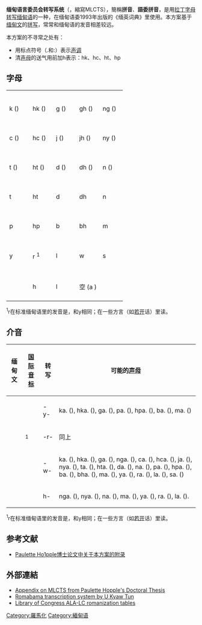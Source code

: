 {{Burmese characters}}

'''缅甸语言委员会转写系统'''（{{lang-en|Myanmar Language Commission Transcription System}}，縮寫MLCTS），簡稱'''{{le|缅甸语言委员会|Myanmar Language Commission|語委會}}拼音'''、'''語委拼音'''，是用[[拉丁字母|拉丁字母]][[转写|转写]][[缅甸语|缅甸语]]的一种{{le|緬甸語羅馬化|Romanization of Burmese|方案}}，在缅甸语委1993年出版的《缅英词典》里使用。本方案基于[[缅甸文|缅甸文]]的[[拼写|拼写]]，常常和缅甸语的发音相差较远。

本方案的不寻常之处有：
*用标点符号（.和:）表示[[声调|声调]]
*清[[声母|声母]]的送气用前加h表示：hk、hc、ht、hp

==字母==
{|class="wikitable" style="text-align: center"
|-
|style="width:20%"|{{lang|my|က}}<br /> k ({{IPA|[k]}})
|style="width:20%"|{{lang|my|ခ}}<br /> hk ({{IPA|[kʰ]}})
|style="width:20%"|{{lang|my|ဂ}}<br /> g ({{IPA|[g]}})
|style="width:20%"|{{lang|my|ဃ}}<br /> gh ({{IPA|[g]}})
|style="width:20%"|{{lang|my|င}}<br /> ng ({{IPA|[ŋ]}})
|-
|{{lang|my|စ}}<br /> c ({{IPA|[s]}})
|{{lang|my|ဆ}}<br /> hc ({{IPA|[sʰ]}})
|{{lang|my|ဇ}}<br /> j ({{IPA|[z]}})
|{{lang|my|ဈ}}<br /> jh ({{IPA|[z]}})
|{{lang|my|ည}}<br /> ny ({{IPA|[ɲ]}})
|-
|{{lang|my|ဋ}}<br /> t ({{IPA|[t]}})
|{{lang|my|ဌ}}<br /> ht ({{IPA|[tʰ]}})
|{{lang|my|ဍ}}<br /> d ({{IPA|[d]}})
|{{lang|my|ဎ}}<br /> dh ({{IPA|[d]}})
|{{lang|my|ဏ}}<br /> n ({{IPA|[n]}})
|-
|{{lang|my|တ}}<br /> t {{IPA|[t]}}
|{{lang|my|ထ}}<br /> ht {{IPA|[tʰ]}}
|{{lang|my|ဒ}}<br /> d {{IPA|[d]}}
|{{lang|my|ဓ}}<br /> dh {{IPA|[d]}}
|{{lang|my|န}}<br /> n {{IPA|[n]}}
|-
|{{lang|my|ပ}}<br /> p {{IPA|[p]}}
|{{lang|my|ဖ}}<br /> hp {{IPA|[pʰ]}}
|{{lang|my|ဗ}}<br /> b {{IPA|[b]}}
|{{lang|my|ဘ}}<br /> bh {{IPA|[b]}}
|{{lang|my|မ}}<br /> m {{IPA|[m]}}
|-
|{{lang|my|ယ}}<br /> y {{IPA|[j]}}
|{{lang|my|ရ}}<br /> r {{IPA|[j]}}<sup>1</sup>
|{{lang|my|လ}}<br /> l {{IPA|[l]}}
|{{lang|my|ဝ}}<br /> w {{IPA|[w]}}
|{{lang|my|သ}}<br /> s {{IPA|[θ或ð]}}
|-
|
|{{lang|my|ဟ}}<br /> h {{IPA|[h]}}
|{{lang|my|ဠ}}<br /> l {{IPA|[l]}}
|{{lang|my|အ}}<br /> 空 (a {{IPA|[ə或a]}})
|
|-
|}
<sup>1</sup>r在标准缅甸语里的发音是{{IPA|[j]}}，和y相同；在一些方言（如[[若开族|若开]]话）里读{{IPA|[r]}}。

==介音==
{| class="wikitable"
|-
! 缅甸文 !! [[国际音标|国际音标]] !! 转写 !! 可能的[[声母|声母]]
|-
| {{lang|my|ျ}} || {{IPA|[j]}} || -y- || ka. ({{lang|my|က}}), hka. ({{lang|my|ခ}}), ga. ({{lang|my|ဂ}}),  pa. ({{lang|my|ပ}}), hpa. ({{lang|my|ဖ}}), ba. ({{lang|my|ဗ}}), ma. ({{lang|my|မ}})
|-
|{{lang|my|ြ}} || {{IPA|[j]}}<sup>1</sup> || -r- || 同上
|-
| {{lang|my|ွ}} || {{IPA|[w]}} || -w- || ka. ({{lang|my|က}}), hka. ({{lang|my|ခ}}), ga. ({{lang|my|ဂ}}), nga. ({{lang|my|င}}), ca. ({{lang|my|စ}}), hca. ({{lang|my|ဆ}}), ja. ({{lang|my|ဇ}}), nya. ({{lang|my|ည}}), ta. ({{lang|my|တ}}), hta. ({{lang|my|ထ}}), da. ({{lang|my|ဒ}}), na. ({{lang|my|န}}), pa. ({{lang|my|ပ}}), hpa. ({{lang|my|ဖ}}), ba. ({{lang|my|ဗ}}), bha. ({{lang|my|ဘ}}), ma. ({{lang|my|မ}}), ya. ({{lang|my|ယ}}), ra. ({{lang|my|ရ}}), la. ({{lang|my|လ}}), sa. ({{lang|my|သ}})
|-
| {{lang|my|ှ}} ||  || h- || nga. ({{lang|my|င}}), nya. ({{lang|my|ည}}), na. ({{lang|my|န}}), ma. ({{lang|my|မ}}), ya. ({{lang|my|ယ}}), ra. ({{lang|my|ရ}}), la. ({{lang|my|လ}}).
|}
<sup>1</sup>r在标准缅甸语里的发音是{{IPA|[j]}}，和y相同；在一些方言（如[[若开族|若开]]话）里读{{IPA|[r]}}。

==参考文献==
{{refbegin}}
* [http://www.sil.org/~hopplep/dissertation/Appendix/Transcription_into_Roman.pdf Paulette Ho1pple博士论文中关于本方案的附录]
{{refend}}

==外部連結==
* [http://www.sil.org/~hopplep/dissertation/Appendix/Transcription_into_Roman.pdf Appendix on MLCTS from Paulette Hopple's Doctoral Thesis]
* [https://web.archive.org/web/20081118014559/http://www.tuninst.net/Linguistics/Romabama/indx-rbm.HTM Romabama transcription system by U Kyaw Tun]
* [http://www.loc.gov/catdir/cpso/romanization/burmese.pdf Library of Congress ALA-LC romanization tables] {{Wayback|url=http://www.loc.gov/catdir/cpso/romanization/burmese.pdf |date=20121014211740 }}

[[Category:羅馬化|Category:羅馬化]]
[[Category:緬甸语|Category:緬甸语]]